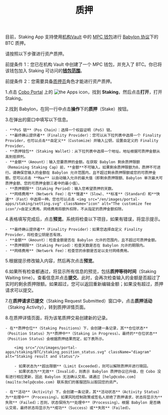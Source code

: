 ﻿---
title: "质押"
sidebarTitle: "质押"
---
<Info>目前，Staking App 支持使用[机构Vault](/cn/portal/mpc-wallets/ocw/create-mpc-vault) 中的 [MPC 钱包](/cn/portal/mpc-wallets/introduction)进行 [Babylon 协议](https://babylonlabs.io/)下的 BTC 质押。</Info>

请按照以下步骤进行资产质押。

<Note>前提条件 1：您已在机构 Vault 中创建了一个 MPC 钱包，并充入了 BTC。你已将该钱包加入 Staking 可访问的[**钱包范围**](/cn/portal/portal-apps/app-settings)。</Note>

<Note>前提条件 2：您需要具备[质押员](/cn/portal/organization/roles-and-permissions)角色才能进行资产质押。</Note>

1.点击 [Cobo Portal](https://portal.cobo.com/login) 上的 <img src="/en/images/common/icon_apps.svg" className="icon" alt="the Apps icon"/>，找到 **Staking**，然后点击**打开**，打开 Staking。

2.找到 Babylon，在同一行中点击**操作**下的**质押**（Stake）按钮。

3.在弹出的窗口中填写以下信息。

    - **PoS 链**（Pos Chain）：选择一个权益证明 (PoS) 链。
    - **最终确认提供者**（Finality Provider）：您可以从下拉列表中选择一个 Finality Provider，也可以点击**自定义**（Customize）并输入公钥，设置自定义的 Finality Provider。
    - **质押钱包**（Staking Wallet）：从下拉列表中选择一个地址。地址根据可质押金额从高到低排列。
    - **金额**（Amount）：输入您要质押的金额。在获取 Babylon 剩余质押限额（Remaining Staking Cap）前，**金额**不可输入。如果剩余质押限额为0，质押不可进行。请确保您输入的金额在 Babylon 允许范围内，且不超过剩余质押限额或您的可质押金额。您可以点击 **Max** 以自动输入允许的最大值（即剩余质押限额、Babylon 单次最大可质押金额、您的可质押金额三者中的最小值）。
    - **质押期限**（Staking Period）：输入您希望质押的天数。
    - **网络费用**（Network Fee）：在**慢速**（Slow）、**标准**（Standard）和**快速**（Fast）中选择一种。您也可以点击 <img src="/en/images/portal-apps/staking/setting.svg" className="icon" alt="The customize fee icon"/>自定义费用。网络费用将额外扣除，不从指定的质押金额扣除。

4.表格填写完成后，点击**预览**。系统将检查以下项目，如果有错误，将显示提示。

    - **最终确认提供者**（Finality Provider）：如果您选择自定义 Finality Provider，将检查公钥是否有效。
    - **金额**（Amount）：检查金额是否在 Babylon 允许的范围内，且不超过可质押金额。
    - **质押期限**（Staking Period）：检查天数是否在 Babylon 允许的期限内。
    - **网络费用**（Network Fee）：检查您的余额是否足以支付网络费用。

5.根据提示修改输入内容，然后再次点击**预览**。 

6.如果所有检查都通过，将显示所有信息的预览，包括**质押等待时间**（Staking Waiting time）。查看信息并点击**提交**。此时，会再次检查输入的金额是否超过了实时的剩余质押限额。如果超过，您可以返回重新编辑金额；如果没有超过，质押请求可以提交。

7.在**质押请求已提交**（Staking Request Submitted）窗口中，点击**质押活动**（Staking Activity），转到质押详情页面。

8.在质押详情页面，将为该笔质押交易创建新的记录。

    - 在**质押仓位**（Staking Positions）下，会创建一条记录，其**仓位状态**（Position Status）为**质押中**（Staking in Progress）。最终的**仓位状态**（Position Status）会根据质押结果而定，如下表所示。
        
        <img src="/cn/images/portal-apps/staking/BTC/staking_position_status.svg" className="diagram" alt="Staking result and status"/>

        - 如果状态为**超出限额**（Limit Exceeded），则可以解除质押并进行赎回。
        - 如果状态为**无效**（Invalid），则表示 Babylon 质押协议已升级，但 Cobo 没有进行相应更新，因此 Babylon 无法确认交易。请通过 [help@cobo.com](mailto:help@cobo.com) 联系我们的客服团队以取回您的资产。

    - 在**活动**（Activity）下，会创建一条记录，其**活动状态**（Activity Status）为**处理中**（Processing）。如果风险控制政策或签名人拒绝了质押请求，状态将显示为**失败**（Failed）；否则，状态保持为**处理中**（Processing）。根据 Babylon 是否确认交易，最终状态将显示为**成功**（Success）或**失败**（Failed）。
